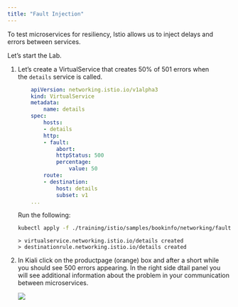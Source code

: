```yaml
---
title: "Fault Injection"
---
```


To test microservices for resiliency, Istio allows us to inject delays and errors between services.

Let’s start the Lab.

1.  Let’s create a VirtualService that creates 50% of 501 errors when the `details` service is called.
    
    ```yaml
        apiVersion: networking.istio.io/v1alpha3
        kind: VirtualService
        metadata:
            name: details
        spec:
            hosts:
            - details
            http:
            - fault:
                abort:
                httpStatus: 500
                percentage:
                    value: 50
            route:
            - destination:
                host: details
                subset: v1
        ...
    ```        	
        
    
    Run the following:
    
    ```bash
    kubectl apply -f ./training/istio/samples/bookinfo/networking/fault-injection-details-v1.yaml
    ```        	
        
    ```output
    > virtualservice.networking.istio.io/details created
    > destinationrule.networking.istio.io/details created
    ```

    
2.  In Kiali click on the productpage (orange) box and after a short while you should see 500 errors appearing. In the right side dtail panel you will see additional information about the problem in your communication between microservices.
    
    ![](./../images/istio1.png)
    

